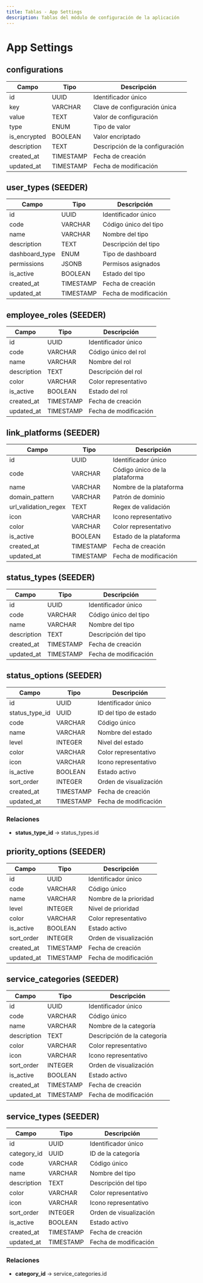 ```yaml
---
title: Tablas - App Settings
description: Tablas del módulo de configuración de la aplicación
---
```


# App Settings

## configurations

| Campo | Tipo | Descripción |
|-------|------|-------------|
| id | UUID | Identificador único |
| key | VARCHAR | Clave de configuración única |
| value | TEXT | Valor de configuración |
| type | ENUM | Tipo de valor |
| is_encrypted | BOOLEAN | Valor encriptado |
| description | TEXT | Descripción de la configuración |
| created_at | TIMESTAMP | Fecha de creación |
| updated_at | TIMESTAMP | Fecha de modificación |

## user_types (SEEDER)

| Campo | Tipo | Descripción |
|-------|------|-------------|
| id | UUID | Identificador único |
| code | VARCHAR | Código único del tipo |
| name | VARCHAR | Nombre del tipo |
| description | TEXT | Descripción del tipo |
| dashboard_type | ENUM | Tipo de dashboard |
| permissions | JSONB | Permisos asignados |
| is_active | BOOLEAN | Estado del tipo |
| created_at | TIMESTAMP | Fecha de creación |
| updated_at | TIMESTAMP | Fecha de modificación |

## employee_roles (SEEDER)

| Campo | Tipo | Descripción |
|-------|------|-------------|
| id | UUID | Identificador único |
| code | VARCHAR | Código único del rol |
| name | VARCHAR | Nombre del rol |
| description | TEXT | Descripción del rol |
| color | VARCHAR | Color representativo |
| is_active | BOOLEAN | Estado del rol |
| created_at | TIMESTAMP | Fecha de creación |
| updated_at | TIMESTAMP | Fecha de modificación |

## link_platforms (SEEDER)

| Campo | Tipo | Descripción |
|-------|------|-------------|
| id | UUID | Identificador único |
| code | VARCHAR | Código único de la plataforma |
| name | VARCHAR | Nombre de la plataforma |
| domain_pattern | VARCHAR | Patrón de dominio |
| url_validation_regex | TEXT | Regex de validación |
| icon | VARCHAR | Icono representativo |
| color | VARCHAR | Color representativo |
| is_active | BOOLEAN | Estado de la plataforma |
| created_at | TIMESTAMP | Fecha de creación |
| updated_at | TIMESTAMP | Fecha de modificación |

## status_types (SEEDER)

| Campo | Tipo | Descripción |
|-------|------|-------------|
| id | UUID | Identificador único |
| code | VARCHAR | Código único del tipo |
| name | VARCHAR | Nombre del tipo |
| description | TEXT | Descripción del tipo |
| created_at | TIMESTAMP | Fecha de creación |
| updated_at | TIMESTAMP | Fecha de modificación |

## status_options (SEEDER)

| Campo | Tipo | Descripción |
|-------|------|-------------|
| id | UUID | Identificador único |
| status_type_id | UUID | ID del tipo de estado |
| code | VARCHAR | Código único |
| name | VARCHAR | Nombre del estado |
| level | INTEGER | Nivel del estado |
| color | VARCHAR | Color representativo |
| icon | VARCHAR | Icono representativo |
| is_active | BOOLEAN | Estado activo |
| sort_order | INTEGER | Orden de visualización |
| created_at | TIMESTAMP | Fecha de creación |
| updated_at | TIMESTAMP | Fecha de modificación |

### Relaciones
- **status_type_id** → status_types.id

## priority_options (SEEDER)

| Campo | Tipo | Descripción |
|-------|------|-------------|
| id | UUID | Identificador único |
| code | VARCHAR | Código único |
| name | VARCHAR | Nombre de la prioridad |
| level | INTEGER | Nivel de prioridad |
| color | VARCHAR | Color representativo |
| is_active | BOOLEAN | Estado activo |
| sort_order | INTEGER | Orden de visualización |
| created_at | TIMESTAMP | Fecha de creación |
| updated_at | TIMESTAMP | Fecha de modificación |

## service_categories (SEEDER)

| Campo | Tipo | Descripción |
|-------|------|-------------|
| id | UUID | Identificador único |
| code | VARCHAR | Código único |
| name | VARCHAR | Nombre de la categoría |
| description | TEXT | Descripción de la categoría |
| color | VARCHAR | Color representativo |
| icon | VARCHAR | Icono representativo |
| sort_order | INTEGER | Orden de visualización |
| is_active | BOOLEAN | Estado activo |
| created_at | TIMESTAMP | Fecha de creación |
| updated_at | TIMESTAMP | Fecha de modificación |

## service_types (SEEDER)

| Campo | Tipo | Descripción |
|-------|------|-------------|
| id | UUID | Identificador único |
| category_id | UUID | ID de la categoría |
| code | VARCHAR | Código único |
| name | VARCHAR | Nombre del tipo |
| description | TEXT | Descripción del tipo |
| color | VARCHAR | Color representativo |
| icon | VARCHAR | Icono representativo |
| sort_order | INTEGER | Orden de visualización |
| is_active | BOOLEAN | Estado activo |
| created_at | TIMESTAMP | Fecha de creación |
| updated_at | TIMESTAMP | Fecha de modificación |

### Relaciones
- **category_id** → service_categories.id